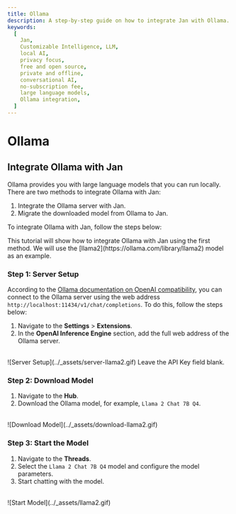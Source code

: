 ```yaml
---
title: Ollama
description: A step-by-step guide on how to integrate Jan with Ollama.
keywords:
  [
    Jan,
    Customizable Intelligence, LLM,
    local AI,
    privacy focus,
    free and open source,
    private and offline,
    conversational AI,
    no-subscription fee,
    large language models,
    Ollama integration,
  ]
---
```



# Ollama

## Integrate Ollama with Jan

Ollama provides you with large language models that you can run locally. There are two methods to integrate Ollama with Jan:

1. Integrate the Ollama server with Jan.
2. Migrate the downloaded model from Ollama to Jan.

To integrate Ollama with Jan, follow the steps below:

<Callout type="info">
  This tutorial will show how to integrate Ollama with Jan using the first method. We will use the [llama2](https://ollama.com/library/llama2) model as an example.
</Callout>

<Steps>

### Step 1: Server Setup

According to the [Ollama documentation on OpenAI compatibility](https://github.com/ollama/ollama/blob/main/docs/openai.md), you can connect to the Ollama server using the web address `http://localhost:11434/v1/chat/completions`. To do this, follow the steps below:
1. Navigate to the **Settings** > **Extensions**.
2. In the **OpenAI Inference Engine** section, add the full web address of the Ollama server.
<br/>
![Server Setup](../_assets/server-llama2.gif)


<Callout type="info">
  Leave the API Key field blank.
</Callout>

### Step 2: Download Model

1. Navigate to the **Hub**.
2. Download the Ollama model, for example, `Llama 2 Chat 7B Q4`.
<br/>
![Download Model](../_assets/download-llama2.gif)

### Step 3: Start the Model

1. Navigate to the **Threads**.
2. Select the `Llama 2 Chat 7B Q4` model and configure the model parameters.
3. Start chatting with the model.
<br/>
![Start Model](../_assets/llama2.gif)

</Steps>